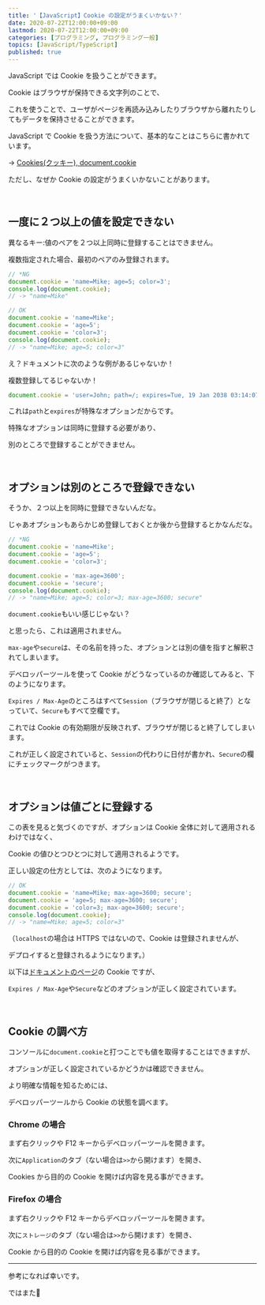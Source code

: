 ```yaml
---
title: '【JavaScript】Cookie の設定がうまくいかない？'
date: 2020-07-22T12:00:00+09:00
lastmod: 2020-07-22T12:00:00+09:00
categories: [プログラミング, プログラミング一般]
topics: [JavaScript/TypeScript]
published: true
---
```


JavaScript では Cookie を扱うことができます。

Cookie はブラウザが保持できる文字列のことで、

これを使うことで、ユーザがページを再読み込みしたりブラウザから離れたりしてもデータを保持させることができます。

<!--more-->

JavaScript で Cookie を扱う方法について、基本的なことはこちらに書かれています。

→ [Cookies(クッキー), document.cookie](https://ja.javascript.info/cookie)

ただし、なぜか Cookie の設定がうまくいかないことがあります。

<br/>

## 一度に２つ以上の値を設定できない

異なるキー:値のペアを２つ以上同時に登録することはできません。

複数指定された場合、最初のペアのみ登録されます。

```js
// *NG
document.cookie = 'name=Mike; age=5; color=3';
console.log(document.cookie);
// -> "name=Mike"

// OK
document.cookie = 'name=Mike';
document.cookie = 'age=5';
document.cookie = 'color=3';
console.log(document.cookie);
// -> "name=Mike; age=5; color=3"
```

え？ドキュメントに次のような例があるじゃないか！

複数登録してるじゃないか！

```js hide_nums
document.cookie = 'user=John; path=/; expires=Tue, 19 Jan 2038 03:14:07 GMT';
```

これは`path`と`expires`が特殊なオプションだからです。

特殊なオプションは同時に登録する必要があり、

別のところで登録することができません。

<br/>

## オプションは別のところで登録できない

そうか、２つ以上を同時に登録できないんだな。

じゃあオプションもあらかじめ登録しておくとか後から登録するとかなんだな。

```js
// *NG
document.cookie = 'name=Mike';
document.cookie = 'age=5';
document.cookie = 'color=3';

document.cookie = 'max-age=3600';
document.cookie = 'secure';
console.log(document.cookie);
// -> "name=Mike; age=5; color=3; max-age=3600; secure"
```

`document.cookie`もいい感じじゃない？

と思ったら、これは適用されません。

`max-age`や`secure`は、その名前を持った、オプションとは別の値を指すと解釈されてしまいます。

デベロッパーツールを使って Cookie がどうなっているのか確認してみると、下のようになります。

<postimage src="invalid-expire-secure" alt="Cookie 期限とsecureが設定されていない" />

`Expires / Max-Age`のところはすべて`Session`（ブラウザが閉じると終了）となっていて、`Secure`もすべて空欄です。

これでは Cookie の有効期限が反映されず、ブラウザが閉じると終了してしまいます。

これが正しく設定されていると、`Session`の代わりに日付が書かれ、`Secure`の欄にチェックマークがつきます。

<br/>

## オプションは値ごとに登録する

この表を見ると気づくのですが、オプションは Cookie 全体に対して適用されるわけではなく、

Cookie の値ひとつひとつに対して適用されるようです。

正しい設定の仕方としては、次のようになります。

```js
// OK
document.cookie = 'name=Mike; max-age=3600; secure';
document.cookie = 'age=5; max-age=3600; secure';
document.cookie = 'color=3; max-age=3600; secure';
console.log(document.cookie);
// -> "name=Mike; age=5; color=3"
```

（`localhost`の場合は HTTPS ではないので、Cookie は登録されませんが、

デプロイすると登録されるようになります。）

以下は[ドキュメントのページ](https://ja.javascript.info/cookie)の Cookie ですが、

`Expires / Max-Age`や`Secure`などのオプションが正しく設定されています。

<postimage src="valid-expire-secure" alt="Cookie 期限とsecureが正しく設定されている場合" />

<br/>

## Cookie の調べ方

コンソールに`document.cookie`と打つことでも値を取得することはできますが、

オプションが正しく設定されているかどうかは確認できません。

より明確な情報を知るためには、

デベロッパーツールから Cookie の状態を調べます。

### Chrome の場合

まず右クリックや F12 キーからデベロッパーツールを開きます。

次に`Application`のタブ（ない場合は`>>`から開けます）を開き、

Cookies から目的の Cookie を開けば内容を見る事ができます。

<postimage src="chrome-cookie" alt="Chrome Cookie" />

### Firefox の場合

まず右クリックや F12 キーからデベロッパーツールを開きます。

次に`ストレージ`のタブ（ない場合は`>>`から開けます）を開き、

Cookie から目的の Cookie を開けば内容を見る事ができます。

<postimage src="firefox-cookie" alt="Firefox Cookie" />

---

参考になれば幸いです。

ではまた👋
